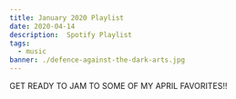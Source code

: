 ```yaml
---
title: January 2020 Playlist
date: 2020-04-14
description:  Spotify Playlist
tags:
  - music
banner: ./defence-against-the-dark-arts.jpg
---
```




GET READY TO JAM TO SOME OF MY APRIL FAVORITES!!

<SpotifyPlayer
  uri="spotify:user:vish4nu:playlist:6rzf83Cee7Wog3Lkmw2mbx"
  size="large"
  theme="black"
  view="list"
/>

